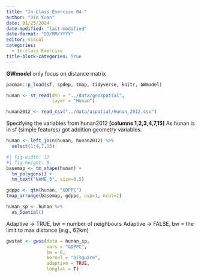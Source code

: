 ```yaml
---
title: "In-Class Exercise 04:"
author: "Jin Yuan"
date: 01/25/2024
date-modified: "last-modified"
date-format: "DD/MM/YYYY"
editor: visual
categories:
  - In-class Exercise
title-block-categories: True
---
```


**GWmodel** only focus on distance matrix

```r
pacman::p_load(sf, spdep, tmap, tidyverse, knitr, GWmodel)
```

```r
hunan <- st_read(dsn = "../data/geospatial", 
                 layer = "Hunan")
```

```r
hunan2012 <- read_csv("../data/aspatial/Hunan_2012.csv")
```

Specifying the variables from hunan2012 **\[columns 1,2,3,4,7,15\]** As hunan is in sf (simple features) got addition geometry variables.

```r
hunan <- left_join(hunan, hunan2012) %>%
  select(1:4,7,15)
```

```r
#| fig-width: 12
#| fig-height: 8
basemap <- tm_shape(hunan) +
  tm_polygons() +
  tm_text("NAME_3", size=0.5)

gdppc <- qtm(hunan, "GDPPC")
tmap_arrange(basemap, gdppc, asp=1, ncol=2)
```

```r
hunan_sp <- hunan %>% 
  as_Spatial()
```

Adaptive -\> TRUE, bw = number of neighbours Adaptive -\> FALSE, bw = the limit to max distance (e.g., 62km)

```r
gwstat <- gwss(data = hunan_sp,
               vars = "GDPPC",
               bw = 6,
               kernel = "bisquare",
               adaptive = TRUE,
               longlat = T)
```
